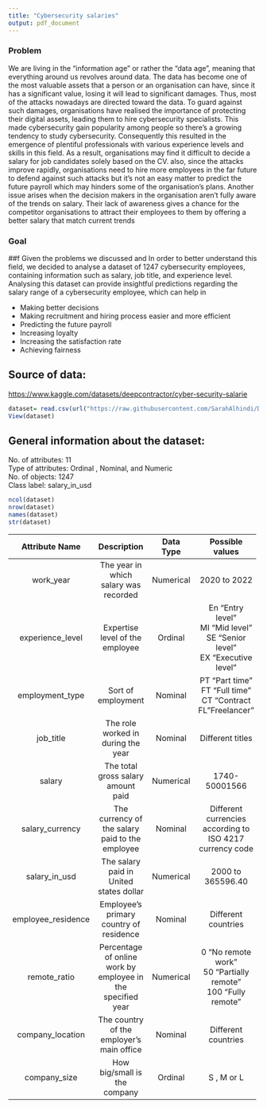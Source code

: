 ---
title: "Cybersecurity salaries"
output: pdf_document
---

### Problem

We are living in the "information age" or rather the "data age", meaning that everything around us revolves around data. The data has become one of the most valuable assets that a person or an organisation can have, since it has a significant value, losing it will lead to significant damages. Thus, most of the attacks nowadays are directed toward the data. To guard against such damages, organisations have realised the importance of protecting their digital assets, leading them to hire cybersecurity specialists. This made cybersecurity gain popularity among people so there's a growing tendency to study cybersecurity. Consequently this resulted in the emergence of plentiful professionals with various experience levels and skills in this field. As a result, organisations may find it difficult to decide a salary for job candidates solely based on the CV. also, since the attacks improve rapidly, organisations need to hire more employees in the far future to defend against such attacks but it's not an easy matter to predict the future payroll which may hinders some of the organisation's plans. Another issue arises when the decision makers in the organisation aren't fully aware of the trends on salary. Their lack of awareness gives a chance for the competitor organisations to attract their employees to them by offering a better salary that match current trends

### Goal

##f Given the problems we discussed and In order to better understand this field, we decided to analyse a dataset of 1247 cybersecurity employees, containing information such as salary, job title, and experience level. Analysing this dataset can provide insightful predictions regarding the salary range of a cybersecurity employee, which can help in

-   Making better decisions
-   Making recruitment and hiring process easier and more efficient
-   Predicting the future payroll
-   Increasing loyalty
-   Increasing the satisfaction rate
-   Achieving fairness

## Source of data:

<https://www.kaggle.com/datasets/deepcontractor/cyber-security-salarie>

```{r}
dataset= read.csv(url("https://raw.githubusercontent.com/SarahAlhindi/DM_project/main/Data%20Set/salaries_cyber.csv"), header=TRUE)
View(dataset)

```

## General information about the dataset:

No. of attributes: 11\
Type of attributes: Ordinal , Nominal, and Numeric\
No. of objects: 1247\
Class label: salary_in_usd

```{r}
ncol(dataset)
nrow(dataset)
names(dataset)
str(dataset)
```

+--------------------+-------------------------------------------------------------+---------------+----------------------------------------------------------+
| **Attribute Name** | **Description**                                             | **Data Type** | **Possible values**                                      |
+:==================:+:===========================================================:+:=============:+:========================================================:+
| work_year          | The year in which salary was recorded                       | Numerical     | 2020 to 2022                                             |
+--------------------+-------------------------------------------------------------+---------------+----------------------------------------------------------+
| experience_level   | Expertise level of the employee                             | Ordinal       | En "Entry level"\                                        |
|                    |                                                             |               | MI "Mid level"\                                          |
|                    |                                                             |               | SE "Senior level"\                                       |
|                    |                                                             |               | EX "Executive level"                                     |
+--------------------+-------------------------------------------------------------+---------------+----------------------------------------------------------+
| employment_type    | Sort of employment                                          | Nominal       | PT "Part time"\                                          |
|                    |                                                             |               | FT "Full time"\                                          |
|                    |                                                             |               | CT "Contract\                                            |
|                    |                                                             |               | FL"Freelancer"                                           |
+--------------------+-------------------------------------------------------------+---------------+----------------------------------------------------------+
| job_title          | The role worked in during the year                          | Nominal       | Different titles                                         |
+--------------------+-------------------------------------------------------------+---------------+----------------------------------------------------------+
| salary             | The total gross salary amount paid                          | Numerical     | 1740-50001566                                            |
+--------------------+-------------------------------------------------------------+---------------+----------------------------------------------------------+
| salary_currency    | The currency of the salary paid to the employee             | Nominal       | Different currencies according to ISO 4217 currency code |
+--------------------+-------------------------------------------------------------+---------------+----------------------------------------------------------+
| salary_in_usd      | The salary paid in United states dollar                     | Numerical     | 2000 to 365596.40                                        |
+--------------------+-------------------------------------------------------------+---------------+----------------------------------------------------------+
| employee_residence | Employee's primary country of residence                     | Nominal       | Different countries                                      |
+--------------------+-------------------------------------------------------------+---------------+----------------------------------------------------------+
| remote_ratio       | Percentage of online work by employee in the specified year | Numerical     | 0 "No remote work"\                                      |
|                    |                                                             |               | 50 "Partially remote"\                                   |
|                    |                                                             |               | 100 "Fully remote"                                       |
+--------------------+-------------------------------------------------------------+---------------+----------------------------------------------------------+
| company_location   | The country of the employer's main office                   | Nominal       | Different countries                                      |
+--------------------+-------------------------------------------------------------+---------------+----------------------------------------------------------+
| company_size       | How big/small is the company                                | Ordinal       | S , M or L                                               |
+--------------------+-------------------------------------------------------------+---------------+----------------------------------------------------------+
